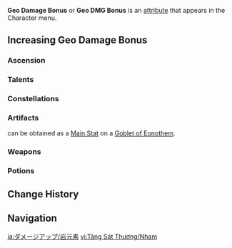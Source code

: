 {{DamageBonusTabs}}
{{See also|Geo|Geo Resistance}}
{{Terminology Infobox
|title        = Geo Damage Bonus
|type         = Attributes
}}
'''Geo Damage Bonus''' or '''Geo DMG Bonus''' is an [[attribute]] that appears in the Character menu.

==Increasing Geo Damage Bonus==
===Ascension===
{{Characters by Ascension Stat Table|Geo DMG Bonus}}

===Talents===
{{Talents by Category Table|Geo DMG Bonus Talents}}

===Constellations===
{{Constellations by Category Table|Geo DMG Bonus Constellations}}

===Artifacts===
{{Color|Geo Damage Bonus}} can be obtained as a [[Artifact/Stats|Main Stat]] on a {{Icon|customfile=Icon Goblet of Eonothem.png|size=30}}[[Goblet of Eonothem]].

{{Artifacts by Category Table|Geo DMG Bonus Artifacts}}

===Weapons===
{{Weapons by Category Table|Elemental DMG Bonus Passive Weapons}}
===Potions===
{{Food by Category Table|Geo DMG Bonus Dishes}}

==Change History==
{{Change History|1.0}}

==Navigation==
{{Attribute Navbox}}

[[ja:ダメージアップ/岩元素]]
[[vi:Tăng Sát Thương/Nham]]